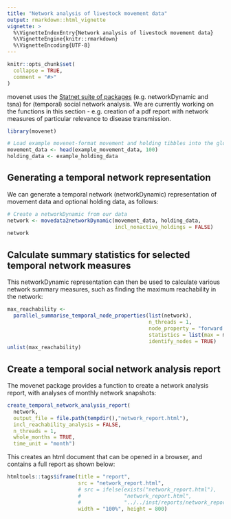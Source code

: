 ```yaml
---
title: "Network analysis of livestock movement data"
output: rmarkdown::html_vignette
vignette: >
  %\VignetteIndexEntry{Network analysis of livestock movement data}
  %\VignetteEngine{knitr::rmarkdown}
  %\VignetteEncoding{UTF-8}
---
```


```r
knitr::opts_chunk$set(
  collapse = TRUE,
  comment = "#>"
)
```
movenet uses the [Statnet suite of packages](https://statnet.org/packages/) (e.g. networkDynamic and tsna) for (temporal) social network analysis. We are currently working on the functions in this section - e.g. creation of a pdf report with network measures of particular relevance to disease transmission.

```r
library(movenet)

# Load example movenet-format movement and holding tibbles into the global environment:
movement_data <- head(example_movement_data, 100)
holding_data <- example_holding_data
```

## Generating a temporal network representation

We can generate a temporal network (networkDynamic) representation
of movement data and optional holding data, as follows:

```R
# Create a networkDynamic from our data
network <- movedata2networkDynamic(movement_data, holding_data,
                                   incl_nonactive_holdings = FALSE)
network
```

## Calculate summary statistics for selected temporal network measures

This networkDynamic representation can then be used to calculate various network
summary measures, such as finding the maximum reachability in the network:

```R
max_reachability <- 
  parallel_summarise_temporal_node_properties(list(network), 
                                              n_threads = 1,
                                              node_property = "forward reachability",
                                              statistics = list(max = max),
                                              identify_nodes = TRUE)
unlist(max_reachability)
```


## Create a temporal social network analysis report

The movenet package provides a function to create a network analysis report,
with analyses of monthly network snapshots:

```R
create_temporal_network_analysis_report(
  network,
  output_file = file.path(tempdir(),"network_report.html"),
  incl_reachability_analysis = FALSE,
  n_threads = 1,
  whole_months = TRUE,
  time_unit = "month")
```
This creates an html document that can be opened in a browser, and contains a
full report as shown below:

```R
htmltools::tags$iframe(title = "report",
                       src = "network_report.html",
                       # src = ifelse(exists("network_report.html"), 
                       #              "network_report.html",
                       #              "../../inst/reports/network_report.html"),
                       width = "100%", height = 800)
```
